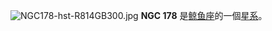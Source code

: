 {{NGCInfoBox|NGCID=NGC 178|發現者=Stone|發現日期=1886年-月-日|其他編號=IC 39, MCG -2-2-78,8ZW 34|曆元=J2000.0|赤經=39分8.4秒|赤緯=-14°10'20"|星座=鲸鱼座|星體=星系|星等=12.6|表面亮度=|藍等=13.4}}
[[File:NGC178-hst-R814GB300.jpg|thumb]]
'''NGC 178''' 是[[鲸鱼座|鲸鱼座]]的一個[[星系|星系]]。

{{NGCReference|178}}
{{Catalogs|NGC=178}}

{{Galaxy-stub}}